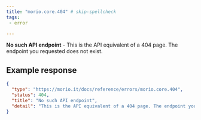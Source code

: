 ```yaml
---
title: "morio.core.404" # skip-spellcheck
tags:
 - error

---
```

<!-- MORIO_AUTO_GENERATED_CONTENT_STARTS - Manual changes made below will be overwritten skip-spellcheck -->
__No such API endpoint__ - This is the API equivalent of a 404 page. The endpoint you requested does not exist.
<!-- MORIO_AUTO_GENERATED_CONTENT_ENDS - Manual changes made above will be overwritten skip-spellcheck -->


<!-- MORIO_AUTO_GENERATED_CONTENT_STARTS - Manual changes made below will be overwritten skip-spellcheck -->
## Example response

```json
{
  "type": "https://morio.it/docs/reference/errors/morio.core.404",
  "status": 404,
  "title": "No such API endpoint",
  "detail": "This is the API equivalent of a 404 page. The endpoint you requested does not exist."
}
```
<!-- MORIO_AUTO_GENERATED_CONTENT_ENDS - Manual changes made above will be overwritten skip-spellcheck -->
